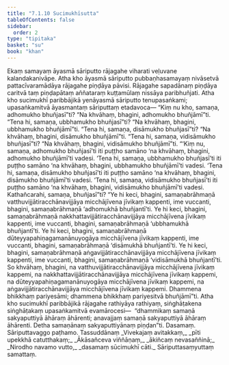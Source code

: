```yaml
---
title: "7.1.10 Sucimukhīsutta"
tableOfContents: false
sidebar:
  order: 2
type: "tipitaka"
basket: "su"
book: "khan"
---
```



<DynamicBreadcrumb />

<Division number="341" book="khan" bookNo="13" page="200">

<Paragraph number="1140" book="khan">
Ekaṃ samayaṃ āyasmā sāriputto rājagahe viharati veḷuvane kalandakanivāpe. Atha kho āyasmā sāriputto pubbaṇhasamayaṃ nivāsetvā pattacīvaramādāya rājagahe piṇḍāya pāvisi. Rājagahe sapadānaṃ piṇḍāya caritvā taṃ piṇḍapātaṃ aññataraṃ kuṭṭamūlaṃ nissāya paribhuñjati. Atha kho sucimukhī paribbājikā yenāyasmā sāriputto tenupasaṅkami; upasaṅkamitvā āyasmantaṃ sāriputtaṃ etadavoca—
</Paragraph>

<Paragraph number="1141" book="khan">
“Kiṃ nu kho, samaṇa, adhomukho bhuñjasī”ti? “Na khvāhaṃ, bhagini, adhomukho bhuñjāmī”ti. “Tena hi, samaṇa, ubbhamukho bhuñjasī”ti? “Na khvāhaṃ, bhagini, ubbhamukho bhuñjāmī”ti. “Tena hi, samaṇa, disāmukho bhuñjasī”ti? “Na khvāhaṃ, bhagini, disāmukho bhuñjāmī”ti. “Tena hi, samaṇa, vidisāmukho bhuñjasī”ti? “Na khvāhaṃ, bhagini, vidisāmukho bhuñjāmī”ti.
</Paragraph>

<Paragraph number="1142" book="khan">
“‘Kiṃ nu, samaṇa, adhomukho bhuñjasī’ti iti puṭṭho samāno ‘na khvāhaṃ, bhagini, adhomukho bhuñjāmī’ti vadesi. ‘Tena hi, samaṇa, ubbhamukho bhuñjasī’ti iti puṭṭho samāno ‘na khvāhaṃ, bhagini, ubbhamukho bhuñjāmī’ti vadesi. ‘Tena hi, samaṇa, disāmukho bhuñjasī’ti iti puṭṭho samāno ‘na khvāhaṃ, bhagini, disāmukho bhuñjāmī’ti vadesi. ‘Tena hi, samaṇa, vidisāmukho bhuñjasī’ti iti puṭṭho samāno ‘na khvāhaṃ, bhagini, vidisāmukho bhuñjāmī’ti vadesi.
</Paragraph>

<Paragraph number="1143" book="khan">
Kathañcarahi, samaṇa, bhuñjasī”ti? “Ye hi keci, bhagini, samaṇabrāhmaṇā vatthuvijjātiracchānavijjāya micchājīvena jīvikaṃ kappenti, ime vuccanti, bhagini, samaṇabrāhmaṇā ‘adhomukhā bhuñjantī’ti. Ye hi keci, bhagini, samaṇabrāhmaṇā nakkhattavijjātiracchānavijjāya micchājīvena jīvikaṃ kappenti, ime vuccanti, bhagini, samaṇabrāhmaṇā ‘ubbhamukhā bhuñjantī’ti. Ye hi keci, bhagini, samaṇabrāhmaṇā dūteyyapahiṇagamanānuyogāya micchājīvena jīvikaṃ kappenti, ime vuccanti, bhagini, samaṇabrāhmaṇā ‘disāmukhā bhuñjantī’ti. Ye hi keci, bhagini, samaṇabrāhmaṇā aṅgavijjātiracchānavijjāya micchājīvena jīvikaṃ kappenti, ime vuccanti, bhagini, samaṇabrāhmaṇā ‘vidisāmukhā bhuñjantī’ti.
</Paragraph>

<Paragraph number="1144" book="khan">
So khvāhaṃ, bhagini, na vatthuvijjātiracchānavijjāya micchājīvena jīvikaṃ kappemi, na nakkhattavijjātiracchānavijjāya micchājīvena jīvikaṃ kappemi, na dūteyyapahiṇagamanānuyogāya micchājīvena jīvikaṃ kappemi, na aṅgavijjātiracchānavijjāya micchājīvena jīvikaṃ kappemi. Dhammena bhikkhaṃ pariyesāmi; dhammena bhikkhaṃ pariyesitvā bhuñjāmī”ti.
</Paragraph>

<Paragraph number="1145" book="khan">
Atha kho sucimukhī paribbājikā rājagahe rathiyāya rathiyaṃ, siṅghāṭakena siṅghāṭakaṃ upasaṅkamitvā evamārocesi—  “dhammikaṃ samaṇā sakyaputtiyā āhāraṃ āhārenti; anavajjaṃ samaṇā sakyaputtiyā āhāraṃ āhārenti. Detha samaṇānaṃ sakyaputtiyānaṃ piṇḍan”ti.

</Paragraph>
</Division>

<Paragraph number="1146" type="center" book="khan">
Dasamaṃ.



</Paragraph>

<Paragraph number="1147" type="center" book="khan">
Sāriputtavaggo paṭhamo.



</Paragraph>

<Paragraph number="1148" type="center" book="khan">
Tassuddānaṃ


</Paragraph>

<Paragraph number="1149" type="verses" book="khan">
_Vivekajaṃ avitakkaṃ,_  
_pīti upekkhā catutthakaṃ;_  
_Ākāsañceva viññāṇaṃ,_  
_ākiñcaṃ nevasaññinā;_  
_Nirodho navamo vutto,_  
_dasamaṃ sūcimukhī cāti._  


</Paragraph>

<Paragraph number="1150" type="center" book="khan">
Sāriputtasaṃyuttaṃ samattaṃ.
</Paragraph>